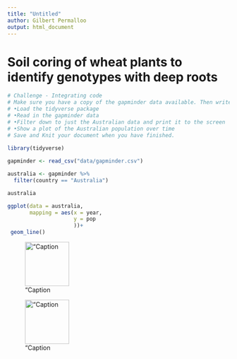 ```yaml
---
title: "Untitled"
author: Gilbert Permalloo
output: html_document
---
```


# **Soil coring of wheat plants to identify genotypes with deep roots**


```r

# Challenge - Integrating code
# Make sure you have a copy of the gapminder data available. Then write a code chunk to:
# •Load the tidyverse package
# •Read in the gapminder data
# •Filter down to just the Australian data and print it to the screen
# •Show a plot of the Australian population over time
# Save and Knit your document when you have finished.
  
library(tidyverse)

gapminder <- read_csv("data/gapminder.csv")

australia <- gapminder %>% 
  filter(country == "Australia")

australia

ggplot(data = australia,
       mapping = aes(x = year,
                     y = pop
                     ))+
 geom_line()
 ```


!["Caption](Images/WheatTrial.jpg){width=100px}

!["Caption](Images/SoilCoring.jpg){width=100px}